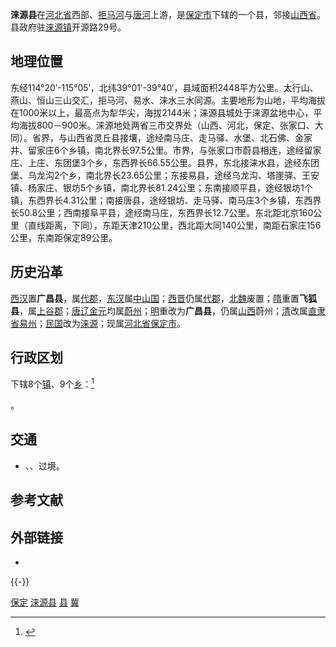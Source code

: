 {{Infobox China County
| county = 涞源县
| usedname = 
| nameorigin = 
| Photo = 
| Photoname = 
| map = 
| map_caption = 
| Pinyin = Láiyuán Xiàn
| Belong = [[河北省|河北省]][[保定市|保定市]]
| Types = [[县|县]]
| admincode =  
| founded = 
| seat = 
| officerTitle = 县委书记
| officer = 高文才
| officerTitle2 = 县长
| officer2 = 周峰
| division = 17
| town = 6
| township = 11
| subdistrict = 
| dialect = 
| post code = 074300
| phone code = 0312 
| coordinate = 
| area = 2430平方千米
| area land = 
| area water = 
| census yr = 2006年
| pop = 27万人
| density =  
| GDP = 
| GDP_as_of = 
| GDPPC = 
| carlicense = 冀F
| web = www.hdx.gov.cn
| web_title = 涞源县政府网
}}
'''涞源县'''在[[河北省|河北省]]西部、[[拒马河|拒马河]]与[[唐河_(大清河)|唐河]]上游，是[[保定市|保定市]]下辖的一个县，邻接[[山西省|山西省]]。县政府驻[[涞源镇|涞源镇]]开源路29号。

==地理位置==
东经114°20′-115°05′，北纬39°01′-39°40′，县域面积2448平方公里。太行山、燕山、恒山三山交汇，拒马河、易水、涞水三水同源。主要地形为山地，平均海拔在1000米以上，最高点为犁华尖，海拔2144米；涞源县城处于涞源盆地中心，平均海拔800－900米。涞源地处两省三市交界处（山西、河北，保定、张家口、大同）。省界，与山西省灵丘县接壤，途经南马庄、走马驿、水堡、北石佛、金家井、留家庄6个乡镇，南北界长97.5公里。市界，与张家口市蔚县相连，途经留家庄、上庄、东团堡3个乡，东西界长66.55公里。县界，东北接涞水县，途经东团堡、乌龙沟2个乡，南北界长23.65公里；东接易县，途经乌龙沟、塔崖驿、王安镇、杨家庄、银坊5个乡镇，南北界长81.24公里；东南接顺平县，途经银坊1个镇，东西界长4.31公里；南接唐县，途经银坊、走马驿、南马庄3个乡镇，东西界长50.8公里；西南接阜平县，途经南马庄，东西界长12.7公里。东北距北京160公里（直线距离，下同），东距天津210公里，西北距大同140公里，南距石家庄156公里，东南距保定89公里。

==历史沿革==
[[西汉|西汉]]置'''广昌县'''，属[[代郡|代郡]]，[[东汉|东汉]]属[[中山郡|中山国]]；[[西晋|西晋]]仍属[[代郡|代郡]]，[[北魏|北魏]]废置；[[隋朝|隋]]重置'''飞狐县'''，属[[上谷郡|上谷郡]]；[[唐朝|唐]][[辽朝|辽]][[金朝|金]][[元朝|元]]均属[[蔚州|蔚州]]；[[明朝|明]]重改为'''广昌县'''，仍属[[山西|山西]]蔚州；[[清朝|清]]改属[[直隶省|直隶省]][[易州|易州]]；[[中華民國|民国]]改为[[涞源|涞源]]；现属[[河北省|河北省]][[保定市|保定市]]。

== 行政区划 ==
{{PAGENAMEBASE}}下辖8个[[行政建制镇|镇]]、9个[[乡_(中华人民共和国)|乡]]：<ref>{{PRC admin/ref sgc|13/06/30/000/000}}</ref>

{{PRC admin/children|13/06/30/000/000}}。

== 交通 ==
* {{中国国道名|108}}、{{中国国道名|112}}、{{中国国道名|207}}过境。

== 参考文献 ==
{{reflist}}

== 外部链接 ==
* {{Official website|http://www.laiyuan.gov.cn/|name=涞源县人民政府}}

{{-}}
{{涞源县行政区划}}
{{保定市行政区划}}
{{河北行政区划}}
{{国家级贫困县|前}}

[[Category:河北省县份|保定]]
[[Category:涞源县|]]
[[Category:保定区县市|县]]
[[Category:原国家级贫困县|冀]]